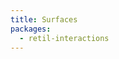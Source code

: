 ```yaml
---
title: Surfaces
packages:
  - retil-interactions
---
```


# <Title />

Surfaces are like "Behavior Components" – they let you apply behaviors to styled components, *without* coupling those styled components to the behavior implementation.

More specifically, a surface is a component that takes some action in response to pointer events, which can disable this action through a `disabled` prop, and which may or may not be focusable. Surfaces are typically unstyled, but allow child components to target behavioral states including "disabled", "focus", and "hover" through *surface selectors*.

Of course, the best way to understand surfaces is to see them in action, so let's dive right into an example.


## The most common surface you'll use.

`<ButtonSurface>` is a component that behaves, well, a lot like a button. It can accept focus, like a button. It supports a `disabled` prop, like a button. And when you click it or press your *enter* key on it, so long as it's enabled, it's `onTrigger` handler will be called – just like a button.

```tsx
import { ButtonSurface } from 'retil-interaction'

render(
  <ButtonSurface onTrigger={() => alert('You clicked me!')}>
    Click Me!
  </ButtonSurface>
)
```

However, *unlike* a button, `<ButtonSurface>` wraps its children with a context provider that makes it possible to use *surface selectors* in its own or its children's styles.

What *are* surface selectors? They're just functions like `inHoveredSurface` or `inFocusedSurface` that you can use to wrap  your styled-components or emotion `css` tagged templates – and which will typically then add a selector to those styles that targets the appropriate pseudo-selector on the appropriate element.

Again, this will all make more sense with an example, so let's take a look at how to generate hover styles for your button using `inHoveredSurface`.

```tsx
import styled, { css } from 'styled-components'
import { ButtonSurface, inHoveredSurface } from 'retil-interaction'

const ButtonBody = styled.div(
  css`
    border: 1px solid black;
    color: black;
    margin: 16px;
    text-decoration: none;
  `,
  inHoveredSurface(css`
    border-color: red;
  `),
)

render(
  <ButtonSurface onPress={() => alert('You clicked me!')}>
    <ButtonBody>
      Click me!
    </ButtonBody>
  </ButtonSurface>
)
```

Can you see how `inHoveredSurface` wraps a css tagged template? This let's the browser know that the `border-color: red;` styles should only apply when the user hovers the mouse over the button *surface*. I want to repeat that, because it's important: `inHoveredSurface` styles will apply whenever the mouse is over the `<ButtonSurface>` element – *even if it's not over the `<ButtonBody>` itself!* In this example, this means that the styles will apply even while the mouse is over the `<ButtonBody>` margin. *But how does this work?*

If you look at the code generated by the above example, you'll see that `<ButtonBody>` generates CSS that looks something like this:

```css
.rx-0:hover .ButtonBody-abcde {
  border-color: red;
}
```

See that `.rx-0`? That's a HTML class that `<ButtonSurface>` will render on the button element itself, and will then add to the React context in such a way that surface selectors like `inHoveredSurface` can find and use it – even during SSR.

And speaking of the rendered button element, curiously, `<ButtonSurface>` doesn't actually render a `<button>` element. Instead, it renders a `<div role="button">` element. And while this creates a bit of extra implementation work for the library authors, there's a good reason to go to the effort, and that is that `<button>` elements don't really support `display: flex;` correctly. By using a `<div>` instead, your button bodies will work just as you expect them to – no matter *which* type of surface you use them in.

And yes, you *will* want to re-use your button bodies. Let me show you how.


## The other most common surface you'll use.

`<LinkSurface href>` is a component that behaves, well, a lot like a link. It can accept focus, like a link. It supports a `disabled` prop – which `<a>` tags don't, but hey, why not. Importantly though, when you click a `<LinkSurface>` or press your *enter* key on it, so long as it's enabled, it'll navigate you to the specified href using retil-nav.

```tsx
import { LinkSurface } from 'retil-interaction'

render(
  <LinkSurface href="/">
    Go home
  </LinkSurface>
)
```

If you've used the Next.js or react-router `<Link>` components before, then `<LinkSurface>` will probably feel familiar. Of course, only `<LinkSurface>` supports surface selectors. But why is this so useful?

Well, say that you have a button, but you want to make it behave like a link. Or you have a link and want to make it look like a button. Either way, you can just use a `<LinkSurface>` to wrap your already-made `<ButtonBody>`, and it just works – pseudo-styles and all!

```tsx
render(
  <LinkSurface href="/">
    <ButtonBody>
      Go home
    </ButtonBody>
  </LinkSurface>
)
```

To summarize so far: surfaces let you decouple your application's behavior and styling into separate components, increasing re-use while decreasing cognitive load.

But wait, there's more.


## What if you weren't limited to CSS's built-in selectors?

- introduce `<MatchedLinkSurface>` and the `inToggledSurface` selector


## More built-in surfaces

- `<AnchorSurface>`
- `<PopupTriggerSurface>`
- `<SubmitButtonSurface>`


## The Rules of Surfaces

- surfaces have an action in responsive to pointer events. for example,
  navigating, submitting a form, communicating with the server, or if
  nothing else, the surface should be focusable.
- if the surface has an action other than taking focus, it *may* delegate
  delegate focus and keyboard handling elsewhere via their `delegateFocus` prop,
  or it may be that the primary action is to delegate focus to a child.
- disabled surfaces can still receive focus. however, surfaces may be made
  unfocusable by passing a focusable prop with a value of `false` or a
  focus delegation function
- surfaces should expose `focus`, `blur` functions via ref
- not all surfaces necessarily have to support focus delegation, as their
  primary action may be to take focus for themselves – in which case
  it doesn't make sense to perform the primary action while redirecting
  focus!
- *all* surfaces can be disabled to prevent their primary action from occuring
- *disabled* surfaces can also set to unfocusable to prevent the surface
  accepting focus, and also prevent it from delegating focus elsewhere.
  disabling by itself does not prevent focus delegation
- if a surface where the primary action is to accept focus is disabled, it
  will also become unfocusable, but it will still be able to delegate focus.
  this can be used to delegate focus of a disabled input to a wrapper surface,
  and when *not* disabled, to redirect from the wrapper to the input


## Nesting surfaces

**todo: clean up this section**

q: 

for surfaces, why not just use a global `.surface` class to target
surfaces, instead of applying different classes for different depths?
and for specific actions, .surface.hover, .surface.focus,
.surface.localLink, etc.?

a:

because we want to be able to target the *deepest* surface parent, so that
we can have nested surfaces where styles on the nested surface only respond
to behaviors on *it*, and not its parent.

```cs
.surface:hover .surface:not(:hover) & {
  // this should revert any styles
}
```